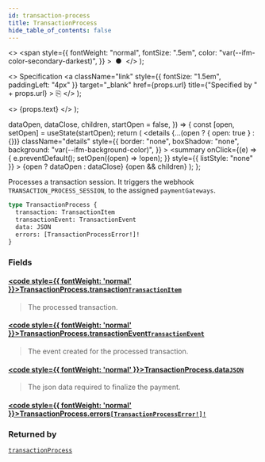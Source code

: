 ```yaml
---
id: transaction-process
title: TransactionProcess
hide_table_of_contents: false
---
```


  <>
    <span
      style={{
        fontWeight: "normal",
        fontSize: ".5em",
        color: "var(--ifm-color-secondary-darkest)",
      }}
    >
      &nbsp;●&nbsp;
    </span>
  </>
);

  <>
    Specification
    <a
      className="link"
      style={{ fontSize: "1.5em", paddingLeft: "4px" }}
      target="\_blank"
      href={props.url}
      title={"Specified by " + props.url}
    >
      ⎘
    </a>
  </>
);

  <>
    <span className={props.class}>{props.text}</span>
  </>
);


  dataOpen,
  dataClose,
  children,
  startOpen = false,
}) => {
  const [open, setOpen] = useState(startOpen);
  return (
    <details
      {...(open ? { open: true } : {})}
      className="details"
      style={{
        border: "none",
        boxShadow: "none",
        background: "var(--ifm-background-color)",
      }}
    >
      <summary
        onClick={(e) => {
          e.preventDefault();
          setOpen((open) => !open);
        }}
        style={{ listStyle: "none" }}
      >
        {open ? dataOpen : dataClose}
      </summary>
      {open && children}
    </details>
  );
};

Processes a transaction session. It triggers the webhook `TRANSACTION_PROCESS_SESSION`, to the assigned `paymentGateways`.

<Badge text="Added in Saleor 3.13" class="secondary margin-bottom--sm" />

<FeaturePreview />

```graphql
type TransactionProcess {
  transaction: TransactionItem
  transactionEvent: TransactionEvent
  data: JSON
  errors: [TransactionProcessError!]!
}
```

### Fields

#### [<code style={{ fontWeight: 'normal' }}>TransactionProcess.<b>transaction</b></code>](#)<Bullet />[`TransactionItem`](../../../api-reference/payments/objects/transaction-item) <Badge class="badge badge--secondary" text="object"/>

> The processed transaction.

#### [<code style={{ fontWeight: 'normal' }}>TransactionProcess.<b>transactionEvent</b></code>](#)<Bullet />[`TransactionEvent`](../../../api-reference/payments/objects/transaction-event) <Badge class="badge badge--secondary" text="object"/>

> The event created for the processed transaction.

#### [<code style={{ fontWeight: 'normal' }}>TransactionProcess.<b>data</b></code>](#)<Bullet />[`JSON`](../../../api-reference/miscellaneous/scalars/json) <Badge class="badge badge--secondary" text="scalar"/>

> The json data required to finalize the payment.

#### [<code style={{ fontWeight: 'normal' }}>TransactionProcess.<b>errors</b></code>](#)<Bullet />[`[TransactionProcessError!]!`](../../../api-reference/payments/objects/transaction-process-error) <Badge class="badge badge--secondary" text="non-null"/> <Badge class="badge badge--secondary" text="object"/>

>

### Returned by

[`transactionProcess`](../../../api-reference/payments/mutations/transaction-process) <Badge class="badge badge--secondary" text="mutation"/>

